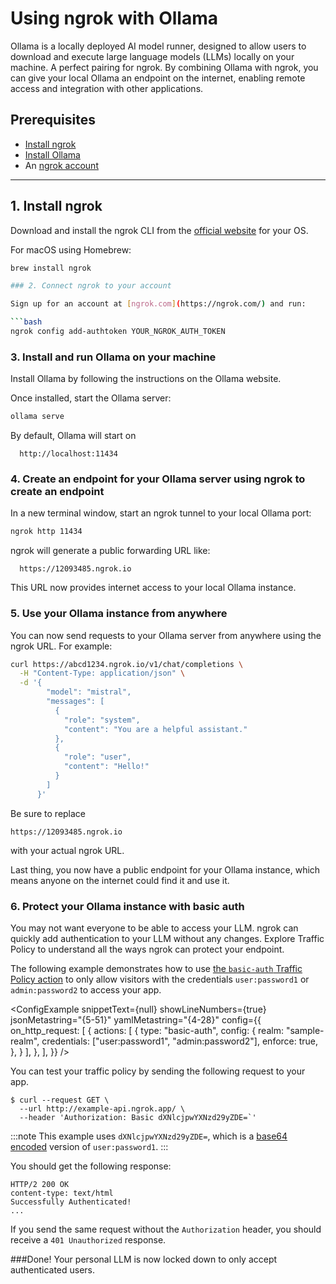 # Using ngrok with Ollama

Ollama is a locally deployed AI model runner, designed to allow users to download and execute large language models (LLMs) locally on your machine. A perfect pairing for ngrok. By combining Ollama with ngrok, you can give your local Ollama an endpoint on the internet, enabling remote access and integration with other applications.

## Prerequisites

- [Install ngrok](https://ngrok.com/download)
- [Install Ollama](https://ollama.com/)
- An [ngrok account](https://ngrok.com/signup)

---

## 1. Install ngrok

Download and install the ngrok CLI from the [official website](https://ngrok.com/download) for your OS.

For macOS using Homebrew:

````bash
brew install ngrok

### 2. Connect ngrok to your account

Sign up for an account at [ngrok.com](https://ngrok.com/) and run:

```bash
ngrok config add-authtoken YOUR_NGROK_AUTH_TOKEN
````

### 3. Install and run Ollama on your machine

Install Ollama by following the instructions on the Ollama website.

Once installed, start the Ollama server:

```bash
ollama serve
```

By default, Ollama will start on

```
  http://localhost:11434
```

### 4. Create an endpoint for your Ollama server using ngrok to create an endpoint

In a new terminal window, start an ngrok tunnel to your local Ollama port:

```bash
ngrok http 11434
```

ngrok will generate a public forwarding URL like:

```
  https://12093485.ngrok.io
```

This URL now provides internet access to your local Ollama instance.

### 5. Use your Ollama instance from anywhere

You can now send requests to your Ollama server from anywhere using the ngrok URL. For example:

```bash
curl https://abcd1234.ngrok.io/v1/chat/completions \
  -H "Content-Type: application/json" \
  -d '{
        "model": "mistral",
        "messages": [
          {
            "role": "system",
            "content": "You are a helpful assistant."
          },
          {
            "role": "user",
            "content": "Hello!"
          }
        ]
      }'
```

Be sure to replace

```
https://12093485.ngrok.io
```

with your actual ngrok URL.

Last thing, you now have a public endpoint for your Ollama instance, which means anyone on the internet could find it and use it.

### 6. Protect your Ollama instance with basic auth

You may not want everyone to be able to access your LLM. ngrok can quickly add authentication to your LLM without any changes. Explore Traffic Policy to understand all the ways ngrok can protect your endpoint.

The following example demonstrates how to use [the `basic-auth` Traffic Policy action](/traffic-policy/actions/basic-auth/) to only allow visitors with the credentials `user:password1` or `admin:password2` to access your app.

<ConfigExample
	snippetText={null}
	showLineNumbers={true}
	jsonMetastring="{5-51}"
	yamlMetastring="{4-28}"
	config={{
		on_http_request: [
			{
				actions: [
					{
						type: "basic-auth",
						config: {
							realm: "sample-realm",
							credentials: ["user:password1", "admin:password2"],
							enforce: true,
						},
					}
				],
			},
		],
	}}
/>

You can test your traffic policy by sending the following request to your app.

```shell
$ curl --request GET \
  --url http://example-api.ngrok.app/ \
  --header 'Authorization: Basic dXNlcjpwYXNzd29yZDE=`'
```

:::note
This example uses `dXNlcjpwYXNzd29yZDE=`, which is a [base64 encoded](https://en.wikipedia.org/wiki/Base64) version of `user:password1`.
:::

You should get the following response:

```http
HTTP/2 200 OK
content-type: text/html
Successfully Authenticated!
...
```

If you send the same request without the `Authorization` header, you should receive a `401 Unauthorized` response.

###Done!
Your personal LLM is now locked down to only accept authenticated users.
